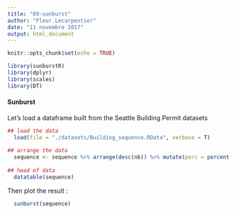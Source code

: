```yaml
---
title: "09-sunburst"
author: "Fleur.Lecarpentier"
date: "11 novembre 2017"
output: html_document
---
```


```r
knitr::opts_chunk$set(echo = TRUE)
```

```r
library(sunburstR)
library(dplyr)
library(scales)
library(DT)

```


#### Sunburst

Let's load a dataframe built from the Seattle Building Permit datasets
```r

## load the data
  load(file = "./datasets/Building_sequence.RData", verbose = T)
  
## arrange the data
  sequence <- sequence %>% arrange(desc(nb)) %>% mutate(perc = percent(nb/sum(nb)))
  
## head of data
  datatable(sequence)
```


Then plot the result : 
```r
  sunburst(sequence)

```